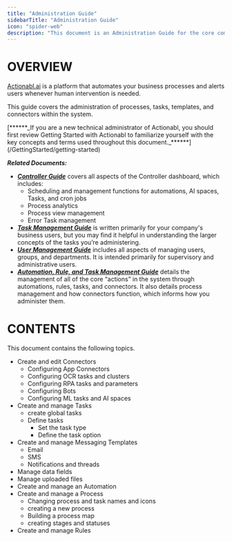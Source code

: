 ```yaml
---
title: "Administration Guide"
sidebarTitle: "Administration Guide"
icon: "spider-web"
description: "This document is an Administration Guide for the core components of the Actionabl system. It is intended for Actionabl Technical Users."
---
```


# **OVERVIEW**

[Actionabl.ai](http://Actionabl.ai) is a platform that automates your business processes and alerts users whenever human intervention is needed. 

This guide covers the administration of processes, tasks, templates, and connectors within the system.

<Tip>
  [******_If you are a new technical administrator of Actionabl, you should first review Getting Started with Actionabl to familiarize yourself with the key concepts and terms used throughout this document._******](/GettingStarted/getting-started)
</Tip>

**_Related Documents:_**

- [**_Controller Guide_**](/Controller/controller-guide) covers all aspects of the Controller dashboard, which includes:
  - Scheduling and management functions for automations, AI spaces, Tasks, and cron jobs
  - Process analytics
  - Process view management
  - Error Task management
- [**_Task Management Guide_**](/TaskManagement/task-management) is written primarily for your company's business users, but you may find it helpful in understanding the larger concepts of the tasks you’re administering.
- [**_User Management Guide_**](/UserManagement/user-management) includes all aspects of managing users, groups, and departments. It is intended primarily for supervisory and administrative users.
- [**_Automation, Rule, and Task Management Guide_**](/Admin/automation-management) details the management of all of the core “actions” in the system through automations, rules, tasks, and connectors. It also details process management and how connectors function, which informs how you administer them.

# **CONTENTS**

This document contains the following topics.

- Create and edit Connectors
  - Configuring App Connectors
  - Configuring OCR tasks and clusters
  - Configuring RPA tasks and parameters
  - Configuring Bots
  - Configuring ML tasks and AI spaces
- Create and manage Tasks
  - create global tasks
  - Define tasks
    - Set the task type
    - Define the task option
- Create and manage Messaging Templates
  - Email
  - SMS
  - Notifications and threads
- Manage data fields
- Manage uploaded files
- Create and manage an Automation
- Create and manage a Process
  - Changing process and task names and icons
  - creating a new process
  - Building a process map
  - creating stages and statuses
- Create and manage Rules